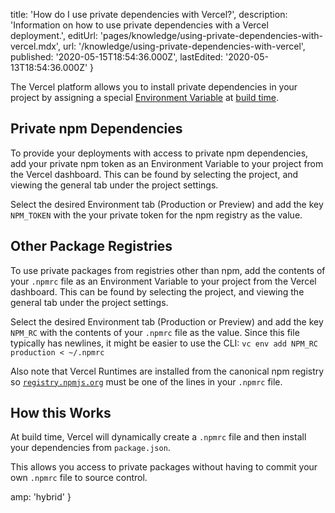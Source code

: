 
  title: 'How do I use private dependencies with Vercel?',
  description:
    'Information on how to use private dependencies with a Vercel deployment.',
  editUrl: 'pages/knowledge/using-private-dependencies-with-vercel.mdx',
  url: '/knowledge/using-private-dependencies-with-vercel',
  published: '2020-05-15T18:54:36.000Z',
  lastEdited: '2020-05-13T18:54:36.000Z'
}

The Vercel platform allows you to install private dependencies in your project by assigning a special [Environment Variable](/docs/v2/build-step#environment-variables) at [build time](/docs/v2/build-step).

## Private npm Dependencies

To provide your deployments with access to private npm dependencies, add your private npm token as an Environment Variable to your project from the Vercel dashboard. This can be found by selecting the project, and viewing the general tab under the project settings.

Select the desired Environment tab (Production or Preview) and add the key `NPM_TOKEN` with the your private token for the npm registry as the value.

## Other Package Registries

To use private packages from registries other than npm, add the contents of your `.npmrc` file as an Environment Variable to your project from the Vercel dashboard. This can be found by selecting the project, and viewing the general tab under the project settings.

Select the desired Environment tab (Production or Preview) and add the key `NPM_RC` with the contents of your `.npmrc` file as the value. Since this file typically has newlines, it might be easier to use the CLI: `vc env add NPM_RC production < ~/.npmrc`

Also note that Vercel Runtimes are installed from the canonical npm registry so [`registry.npmjs.org`](http://registry.npmjs.org/) must be one of the lines in your `.npmrc` file.

## How this Works

At build time, Vercel will dynamically create a `.npmrc` file and then install your dependencies from `package.json`.

This allows you access to private packages without having to commit your own `.npmrc` file to source control.


  amp: 'hybrid'
}
